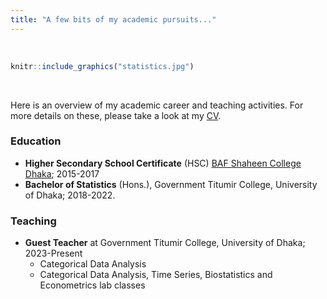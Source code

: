 ```yaml
---
title: "A few bits of my academic pursuits..."
---
```


<br>

```r
knitr::include_graphics("statistics.jpg")
```

<br>

Here is an overview of my academic career and teaching activities. For more details on these, please take a look at my [CV](https://drive.google.com/file/d/13CB0IrpY9-GIH-EASHimA5OC9XUgSTPy/view?usp=sharing).

### Education
- **Higher Secondary School Certificate** (HSC) [BAF Shaheen College Dhaka](https://www.bafsd.edu.bd/); 2015-2017 
- **Bachelor of Statistics** (Hons.), Government Titumir College, University of Dhaka; 2018-2022.

### Teaching

- **Guest Teacher** at Government Titumir College, University of Dhaka; 2023-Present
  - Categorical Data Analysis
  - Categorical Data Analysis, Time Series, Biostatistics and Econometrics lab classes

